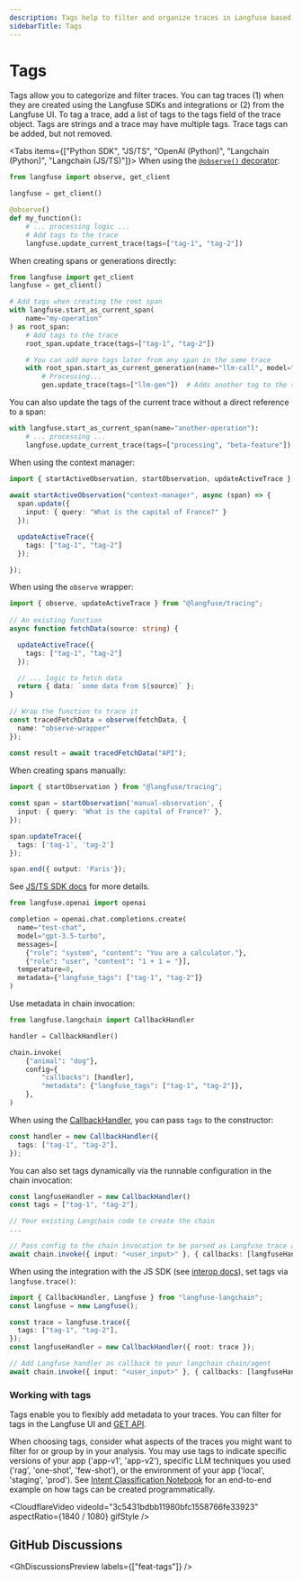 ```yaml
---
description: Tags help to filter and organize traces in Langfuse based on use case, functions/apis used, environment and other criteria.
sidebarTitle: Tags
---
```


# Tags

Tags allow you to categorize and filter traces.
You can tag traces (1) when they are created using the Langfuse SDKs and integrations or (2) from the Langfuse UI.
To tag a trace, add a list of tags to the tags field of the trace object.
Tags are strings and a trace may have multiple tags.
Trace tags can be added, but not removed.

<Tabs items={["Python SDK", "JS/TS", "OpenAI (Python)", "Langchain (Python)", "Langchain (JS/TS)"]}>
<Tab>
When using the [`@observe()` decorator](/docs/sdk/python/decorators):

```python
from langfuse import observe, get_client

langfuse = get_client()

@observe()
def my_function():
    # ... processing logic ...
    # Add tags to the trace
    langfuse.update_current_trace(tags=["tag-1", "tag-2"])
```

When creating spans or generations directly:

```python
from langfuse import get_client
langfuse = get_client()

# Add tags when creating the root span
with langfuse.start_as_current_span(
    name="my-operation"
) as root_span:
    # Add tags to the trace
    root_span.update_trace(tags=["tag-1", "tag-2"])

    # You can add more tags later from any span in the same trace
    with root_span.start_as_current_generation(name="llm-call", model="gpt-4o") as gen:
        # Processing...
        gen.update_trace(tags=["llm-gen"])  # Adds another tag to the same trace
```

You can also update the tags of the current trace without a direct reference to a span:

```python
with langfuse.start_as_current_span(name="another-operation"):
    # ... processing ...
    langfuse.update_current_trace(tags=["processing", "beta-feature"])
```

</Tab>
<Tab title="JS/TS SDK">

When using the context manager:

```ts
import { startActiveObservation, startObservation, updateActiveTrace } from "@langfuse/tracing";
 
await startActiveObservation("context-manager", async (span) => {
  span.update({
    input: { query: "What is the capital of France?" }
  });

  updateActiveTrace({
    tags: ["tag-1", "tag-2"]
  });

});
```

When using the `observe` wrapper:

```ts
import { observe, updateActiveTrace } from "@langfuse/tracing";
 
// An existing function
async function fetchData(source: string) {

  updateActiveTrace({
    tags: ["tag-1", "tag-2"]
  });

  // ... logic to fetch data
  return { data: `some data from ${source}` };
}
 
// Wrap the function to trace it
const tracedFetchData = observe(fetchData, {
  name: "observe-wrapper"
});
 
const result = await tracedFetchData("API");
```

When creating spans manually:

```ts
import { startObservation } from "@langfuse/tracing";

const span = startObservation('manual-observation', {
  input: { query: 'What is the capital of France?' },
});

span.updateTrace({
  tags: ['tag-1', 'tag-2']
});

span.end({ output: 'Paris'});
```

See [JS/TS SDK docs](/docs/sdk/typescript/guide) for more details.

</Tab>
<Tab>

```python
from langfuse.openai import openai

completion = openai.chat.completions.create(
  name="test-chat",
  model="gpt-3.5-turbo",
  messages=[
    {"role": "system", "content": "You are a calculator."},
    {"role": "user", "content": "1 + 1 = "}],
  temperature=0,
  metadata={"langfuse_tags": ["tag-1", "tag-2"]}
)
```

</Tab>
<Tab title="Langchain (Python)">

Use metadata in chain invocation:

```python
from langfuse.langchain import CallbackHandler

handler = CallbackHandler()

chain.invoke(
    {"animal": "dog"},
    config={
        "callbacks": [handler],
        "metadata": {"langfuse_tags": ["tag-1", "tag-2"]},
    },
)
```

</Tab>
<Tab title="Langchain (JS/TS)">

When using the [CallbackHandler](/integrations/frameworks/langchain), you can pass `tags` to the constructor:

```ts
const handler = new CallbackHandler({
  tags: ["tag-1", "tag-2"],
});
```

You can also set tags dynamically via the runnable configuration in the chain invocation:

```ts
const langfuseHandler = new CallbackHandler()
const tags = ["tag-1", "tag-2"];

// Your existing Langchain code to create the chain
...

// Pass config to the chain invocation to be parsed as Langfuse trace attributes
await chain.invoke({ input: "<user_input>" }, { callbacks: [langfuseHandler], tags: tags });
```

When using the integration with the JS SDK (see [interop docs](/integrations/frameworks/langchain#interoperability)), set tags via `langfuse.trace()`:

```ts
import { CallbackHandler, Langfuse } from "langfuse-langchain";
const langfuse = new Langfuse();

const trace = langfuse.trace({
  tags: ["tag-1", "tag-2"],
});
const langfuseHandler = new CallbackHandler({ root: trace });

// Add Langfuse handler as callback to your langchain chain/agent
await chain.invoke({ input: "<user_input>" }, { callbacks: [langfuseHandler] });
```

</Tab>

</Tabs>

### Working with tags

Tags enable you to flexibly add metadata to your traces. You can filter for tags in the Langfuse UI and [GET API](https://api.reference.langfuse.com/).

When choosing tags, consider what aspects of the traces you might want to filter for or group by in your analysis. You may use tags to indicate specific versions of your app ('app-v1', 'app-v2'), specific LLM techniques you used ('rag', 'one-shot', 'few-shot'), or the environment of your app ('local', 'staging', 'prod'). See [Intent Classification Notebook](/docs/analytics/example-intent-classification) for an end-to-end example on how tags can be created programmatically.

<CloudflareVideo
  videoId="3c5431bdbb11980bfc1558766fe33923"
  aspectRatio={1840 / 1080}
  gifStyle
/>

## GitHub Discussions


<GhDiscussionsPreview labels={["feat-tags"]} />
